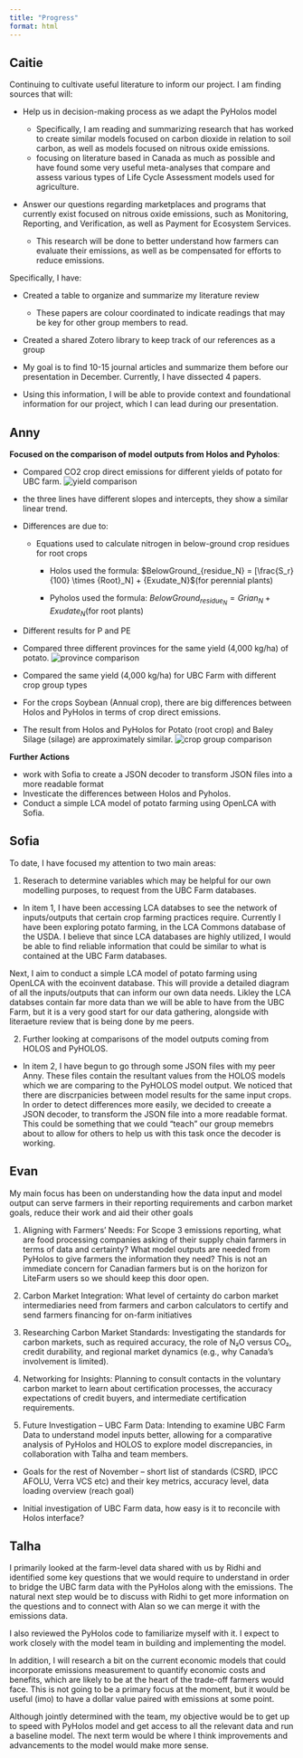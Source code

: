 ```yaml
---
title: "Progress"
format: html
---
```


## Caitie

Continuing to cultivate useful literature to inform our project. I am finding sources that will: 

- Help us in decision-making process as we adapt the PyHolos model

     - Specifically, I am reading and summarizing research that has worked to create similar models focused on carbon dioxide in relation to soil carbon, as well as models focused on nitrous oxide emissions. 
     - focusing on literature based in Canada as much as possible and have found some very useful meta-analyses that compare and assess various types of Life Cycle Assessment models used for agriculture. 

- Answer our questions regarding marketplaces and programs that currently exist focused on nitrous oxide emissions, such as Monitoring, Reporting, and Verification, as well as Payment for Ecosystem Services. 

     - This research will be done to better understand how farmers can evaluate their emissions, as well as be compensated for efforts to reduce emissions. 

Specifically, I have: 

- Created a table to organize and summarize my literature review 

     - These papers are colour coordinated to indicate readings that may be key for other group members to read. 

- Created a shared Zotero library to keep track of our references as a group 

- My goal is to find 10-15 journal articles and summarize them before our presentation in December.  Currently, I have dissected 4 papers. 

- Using this information, I will be able to provide context and foundational information for our project, which I can lead during our presentation. 

## Anny

**Focused on the comparison of model outputs from Holos and Pyholos**:
   
- Compared CO2 crop direct emissions for different yields of potato for UBC farm.
![yield comparison](different yield.png)

- the three lines have different slopes and intercepts, they show a similar linear trend.
- Differences are due to: 
    - Equations used to calculate nitrogen in below-ground crop residues for root crops 

        - Holos used the formula: $BelowGround_{residue_N} = [\frac{S_r}{100} \times {Root}_N] + {Exudate_N}$(for perennial plants)

        - Pyholos used the formula: $BelowGround_{residue_N} = {Grian_N} + {Exudate_N}$(for root plants)          
- Different results for P and PE 

- Compared three different provinces for the same yield (4,000 kg/ha) of potato.
![province comparison](different province.png)        

- Compared the same yield (4,000 kg/ha) for UBC Farm with different crop group types

- For the crops Soybean (Annual crop), there are big differences between Holos and PyHolos in terms of crop direct emissions.

- The result from Holos and PyHolos for Potato (root crop) and Baley Silage (silage) are approximately similar.
![crop group comparison](different crop group.png)    

**Further Actions**

  - work with Sofia to create a JSON decoder to transform JSON files into a more readable format
  - Investicate the differences between Holos and Pyholos. 
  - Conduct a simple LCA model of potato farming using OpenLCA with Sofia.


## Sofia

To date, I have focused my attention to two main areas:

1. Reserach to determine variables which may be helpful for our own modelling purposes, to request from the UBC Farm databases.

- In item 1, I have been accessing LCA databses to see the network of inputs/outputs that certain crop farming practices require. Currently I have been exploring potato farming, in the LCA Commons database of the USDA. I believe that since LCA databases are highly utilized, I would be able to find reliable information that could be similar to what is contained at the UBC Farm databases.

Next, I aim to conduct a simple LCA model of potato farming using OpenLCA with the ecoinvent database. This will provide a detailed diagram of all the inputs/outputs that can inform our own data needs. Likley the LCA databses contain far more data than we will be able to have from the UBC Farm, but it is a very good start for our data gathering, alongside with literaeture review that is being done by me peers.

2. Further looking at comparisons of the model outputs coming from HOLOS and PyHOLOS.

- In item 2, I have begun to go through some JSON files with my peer Anny. These files contain the resultant values from the HOLOS models which we are comparing to the PyHOLOS model output. We noticed that there are discrpanicies between model results for the same input crops. In order to detect differences more easily, we decided to creeate a JSON decoder, to transform the JSON file into a more readable format. This could be something that we could “teach” our group memebrs about to allow for others to help us with this task once the decoder is working.

## Evan

My main focus has been on understanding how the data input and model output can serve farmers in their reporting requirements and carbon market goals, reduce their work and aid their other goals  

1. Aligning with Farmers' Needs: For Scope 3 emissions reporting, what are food processing companies asking of their supply chain farmers in terms of data and certainty? What model outputs are needed from PyHolos to give farmers the information they need? This is not an immediate concern for Canadian farmers but is on the horizon for LiteFarm users so we should keep this door open.   

2. Carbon Market Integration: What level of certainty do carbon market intermediaries need from farmers and carbon calculators to certify and send farmers financing for on-farm initiatives 

3. Researching Carbon Market Standards: Investigating the standards for carbon markets, such as required accuracy, the role of N₂O versus CO₂, credit durability, and regional market dynamics (e.g., why Canada’s involvement is limited). 

 4. Networking for Insights: Planning to consult contacts in the voluntary carbon market to learn about certification processes, the accuracy expectations of credit buyers, and intermediate certification requirements. 

 5. Future Investigation – UBC Farm Data: Intending to examine UBC Farm Data to understand model inputs better, allowing for a comparative analysis of PyHolos and HOLOS to explore model discrepancies, in collaboration with Talha and team members.			 

- Goals for the rest of November – short list of standards (CSRD, IPCC AFOLU, Verra VCS etc) and their key metrics, accuracy level, data loading overview (reach goal) 

- Initial investigation of UBC Farm data, how easy is it to reconcile with Holos interface?  

## Talha

I primarily looked at the farm-level data shared with us by Ridhi and identified some key questions that we would require to understand in order to bridge the UBC farm data with the PyHolos along with the emissions. The natural next step would be to discuss with Ridhi to get more information on the questions and to connect with Alan so we can merge it with the emissions data.  

I also reviewed the PyHolos code to familiarize myself with it. I expect to work closely with the model team in building and implementing the model.  

In addition, I will research a bit on the current economic models that could incorporate emissions measurement to quantify economic costs and benefits, which are likely to be at the heart of the trade-off farmers would face. This is not going to be a primary focus at the moment, but it would be useful (imo) to have a dollar value paired with emissions at some point.  

Although jointly determined with the team, my objective would be to get up to speed with PyHolos model and get access to all the relevant data and run a baseline model. The next term would be where I think improvements and advancements to the model would make more sense.  